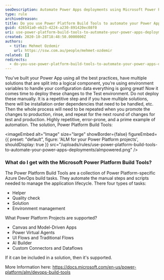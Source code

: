```yaml
---
seoDescription: Automate Power Apps deployments using Microsoft Power Platform Build Tools to streamline your application lifecycle and reduce manual errors.
type: rule
archivedreason:
title: Do you use Power Platform Build Tools to automate your Power Apps deployments?
guid: 426541a0-eb23-4224-a230-891420ec08f0
uri: use-power-platform-build-tools-to-automate-your-power-apps-deployments
created: 2020-10-28T18:48:50.0000000Z
authors:
  - title: Mehmet Ozdemir
    url: https://ssw.com.au/people/mehmet-ozdemir
related: []
redirects:
  - do-you-use-power-platform-build-tools-to-automate-your-power-apps-deployments
---
```


You’ve built your Power App using all the best practices, have multiple solutions that are split into a logical component, you’re using environment variables to handle your configuration data everything is going great! Now it comes time to deploy these changes to the Test environment. Do not deploy these manually. It is a repetitive step and if you have multiple solutions, there will be installation order dependencies that need to be handled, etc. Then the whole process will need to be repeated when you promote the changes to production, rinse, and repeat for the next round of changes for test and production. Highly repetitive, error-prone, and a prime example of automation.
The solution, Power Platform Build Tools:


<imageEmbed
  alt="Image"
  size="large"
  showBorder={false}
  figureEmbed={{
    preset: "default",
    figure: 'ALM for your Power Platform projects',
    shouldDisplay: true
  }}
  src="/uploads/rules/use-power-platform-build-tools-to-automate-your-power-apps-deployments/almpowered.png"
/>

### What do I get with the Microsoft Power Platform Build Tools?

The Power Platform Build Tools are a collection of Power Platform-specific Azure DevOps build tasks. They automate the manual steps and scripts needed to manage the application lifecycle. There four types of tasks:

- Helper
- Quality check
- Solution
- Environment management

What Power Platform Projects are supported?

- Canvas and Model-Driven Apps
- Power Virtual Agents
- UI Flows and Traditional Flows
- AI Builder
- Custom Connectors and Dataflows

If it can be included in a solution, then it's supported.

More Information here: https://docs.microsoft.com/en-us/power-platform/alm/devops-build-tools